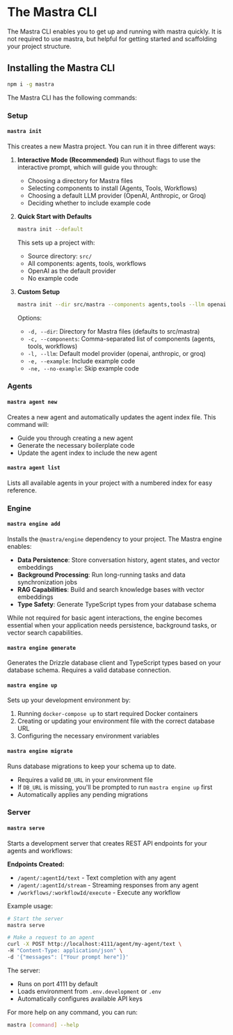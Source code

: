 # The Mastra CLI

The Mastra CLI enables you to get up and running with mastra quickly. It is not required to use mastra, but helpful for getting started and scaffolding your project structure.

## Installing the Mastra CLI

```bash copy
npm i -g mastra
```

The Mastra CLI has the following commands:

### Setup

#### `mastra init`

This creates a new Mastra project. You can run it in three different ways:

1. **Interactive Mode (Recommended)**
   Run without flags to use the interactive prompt, which will guide you through:

   - Choosing a directory for Mastra files
   - Selecting components to install (Agents, Tools, Workflows)
   - Choosing a default LLM provider (OpenAI, Anthropic, or Groq)
   - Deciding whether to include example code

2. **Quick Start with Defaults**

   ```bash
   mastra init --default
   ```

   This sets up a project with:

   - Source directory: `src/`
   - All components: agents, tools, workflows
   - OpenAI as the default provider
   - No example code

3. **Custom Setup**
   ```bash
   mastra init --dir src/mastra --components agents,tools --llm openai --example
   ```
   Options:
   - `-d, --dir`: Directory for Mastra files (defaults to src/mastra)
   - `-c, --components`: Comma-separated list of components (agents, tools, workflows)
   - `-l, --llm`: Default model provider (openai, anthropic, or groq)
   - `-e, --example`: Include example code
   - `-ne, --no-example`: Skip example code

### Agents

#### `mastra agent new`

Creates a new agent and automatically updates the agent index file. This command will:

- Guide you through creating a new agent
- Generate the necessary boilerplate code
- Update the agent index to include the new agent

#### `mastra agent list`

Lists all available agents in your project with a numbered index for easy reference.

### Engine

#### `mastra engine add`

Installs the `@mastra/engine` dependency to your project. The Mastra engine enables:

- **Data Persistence**: Store conversation history, agent states, and vector embeddings
- **Background Processing**: Run long-running tasks and data synchronization jobs
- **RAG Capabilities**: Build and search knowledge bases with vector embeddings
- **Type Safety**: Generate TypeScript types from your database schema

While not required for basic agent interactions, the engine becomes essential when your application needs persistence, background tasks, or vector search capabilities.

#### `mastra engine generate`

Generates the Drizzle database client and TypeScript types based on your database schema. Requires a valid database connection.

#### `mastra engine up`

Sets up your development environment by:

1. Running `docker-compose up` to start required Docker containers
2. Creating or updating your environment file with the correct database URL
3. Configuring the necessary environment variables

#### `mastra engine migrate`

Runs database migrations to keep your schema up to date.

- Requires a valid `DB_URL` in your environment file
- If `DB_URL` is missing, you'll be prompted to run `mastra engine up` first
- Automatically applies any pending migrations

### Server

#### `mastra serve`

Starts a development server that creates REST API endpoints for your agents and workflows:

**Endpoints Created:**

- `/agent/:agentId/text` - Text completion with any agent
- `/agent/:agentId/stream` - Streaming responses from any agent
- `/workflows/:workflowId/execute` - Execute any workflow

Example usage:

```bash
# Start the server
mastra serve

# Make a request to an agent
curl -X POST http://localhost:4111/agent/my-agent/text \
-H "Content-Type: application/json" \
-d '{"messages": ["Your prompt here"]}'
```

The server:

- Runs on port 4111 by default
- Loads environment from `.env.development` or `.env`
- Automatically configures available API keys

For more help on any command, you can run:

```bash
mastra [command] --help
```
